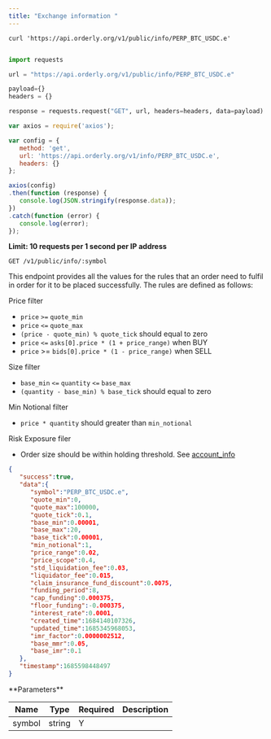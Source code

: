```yaml
---
title: "Exchange information "
---
```


<RequestExample>

``` shell
curl 'https://api.orderly.org/v1/public/info/PERP_BTC_USDC.e'
```

```java
```

```python
import requests

url = "https://api.orderly.org/v1/public/info/PERP_BTC_USDC.e"

payload={}
headers = {}

response = requests.request("GET", url, headers=headers, data=payload)
```

```javascript
var axios = require('axios');

var config = {
   method: 'get',
   url: 'https://api.orderly.org/v1/info/PERP_BTC_USDC.e',
   headers: {}
};

axios(config)
.then(function (response) {
   console.log(JSON.stringify(response.data));
})
.catch(function (error) {
   console.log(error);
});

```
</RequestExample>

**Limit: 10 requests per 1 second per IP address**

`GET /v1/public/info/:symbol`

This endpoint provides all the values for the rules that an order need to fulfil in order for it to be placed successfully. The rules are defined as follows:

Price filter

- `price` `>=` `quote_min`
- `price` `<=` `quote_max`
- `(price - quote_min) % quote_tick` should equal to zero
- `price` `<=` `asks[0].price * (1 + price_range)` when BUY
- `price` >= `bids[0].price * (1 - price_range)` when SELL

Size filter

- `base_min` `<=` `quantity` `<=` `base_max`
- `(quantity - base_min) % base_tick` should equal to zero

Min Notional filter

- `price * quantity` should greater than `min_notional`

Risk Exposure filer

- Order size should be within holding threshold. See [account_info](#get-account-information)

<ResponseExample>

```json
{
   "success":true,
   "data":{
      "symbol":"PERP_BTC_USDC.e",
      "quote_min":0,
      "quote_max":100000,
      "quote_tick":0.1,
      "base_min":0.00001,
      "base_max":20,
      "base_tick":0.00001,
      "min_notional":1,
      "price_range":0.02,
      "price_scope":0.4,
      "std_liquidation_fee":0.03,
      "liquidator_fee":0.015,
      "claim_insurance_fund_discount":0.0075,
      "funding_period":8,
      "cap_funding":0.000375,
      "floor_funding":-0.000375,
      "interest_rate":0.0001,
      "created_time":1684140107326,
      "updated_time":1685345968053,
      "imr_factor":0.0000002512,
      "base_mmr":0.05,
      "base_imr":0.1
   },
   "timestamp":1685598448497
}
```
</ResponseExample>
**Parameters**

| Name   | Type   | Required | Description |
| ------ | ------ | -------- | ----------- |
| symbol | string | Y        |             |

